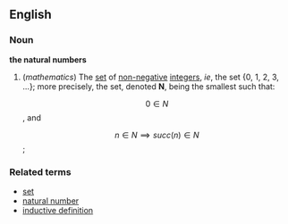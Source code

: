 == English ==
=== Noun ===
'''the natural numbers'''

# (''mathematics'') The [[set]] of [[non-negative]] [[integer]]s, ''ie'', the set {0, 1, 2, 3, ...}; more precisely, the set, denoted '''N''', being the smallest such that:
#:<math>0 \in N</math>, and
#:<math>n \in N \implies succ(n) \in N</math>;

=== Related terms ===
* [[set]]
* [[natural number]]
* [[inductive definition]]